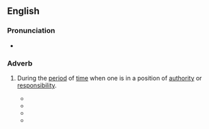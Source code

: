 ==English==

===Pronunciation===
* {{audio|en|En-au-on one's watch.ogg|Audio (AU)}}

===Adverb===
{{head|en|adverb}}

# {{lb|en|chiefly|US|idiomatic}} During the [[period]] of [[time]] when one is in a position of [[authority]] or [[responsibility]].
#* {{quote-journal|en|date=Sep 30, 1991|author=Michael Duffy|url=http://www.time.com/time/magazine/article/0,9171,973943-2,00.html|title=The CIA: See No Evil, Hear No Evil|work=Time|passage=Gates emerged from the first week of hearings bearing only a few scratches. . . . He even vowed to resign if illegal activity occurred '''on his watch'''.}}
#* {{quote-journal|en|date=Feb 19, 2005|author=Amy Silvers|url=http://www.jsonline.com/story/index.aspx?id=303103|title=100 miles per hour for 102 years|work=Milwaukee Journal Sentinal|passage=Woods dismissed the idea that anyone could get away with election fraud '''on her watch'''.}}
#* {{quote-web|en|url=http://www.theguardian.com/world/2005/sep/22/iraq.iraq|title=Bush: Troops will not withdraw on my watch|date=2005-09-22|work=The Guardian|quotee={{w|George W. Bush}}|passage=President George Bush today insisted American forces would not withdraw from Iraq "'''on my watch'''" and give terrorists the chance "to claim an historic victory over the United States".}}
#* {{quote-web|en|url=http://www.theguardian.com/us-news/2018/jun/18/donald-trump-us-migrant-camp-border-separation|title=Trump says US will not be a 'migrant camp'|date=2018-06-19|quotee={{w|Donald Trump}}|author=Lauren Gambino|work=The Guardian|passage=“You look at what’s happening in Europe,” he continued, “you look at what’s happening in other places – we can’t allow that to happen to the United States. Not '''on my watch'''.”}}